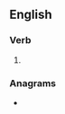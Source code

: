 ==English==

===Verb===
{{head|en|verb form}}

# {{en-past of|acknow}}

===Anagrams===
* {{anagrams|en|wacken}}